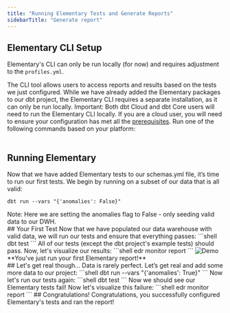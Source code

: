 ```yaml
---
title: "Running Elementary Tests and Generate Reports"
sidebarTitle: "Generate report"
---
```


## Elementary CLI Setup

Elementary's CLI can only be run locally (for now) and requires adjustment to the `profiles.yml`. 

The CLI tool allows users to access reports and results based on the tests we just configured. While we have already added the Elementary packages to our dbt project, the Elementary CLI requires a separate installation, as it can only be run locally.
<Warning>
Important:  Both dbt Cloud and dbt Core users will need to run the Elementary CLI locally. If you are a cloud user, you will need to ensure your configuration has met all the [prerequisites](https://docs.elementary-data.com/tutorial/setup).
</Warning>
<Accordion title="1. Install the Elementary CLI">
Run one of the following commands based on your platform:
<InstallCLI />
</Accordion>
<br/>
<Accordion title="2. Creating a Profile for the CLI">
<AddConnectionProfile />
</Accordion>
<br/>
## Running Elementary

Now that we have added Elementary tests to our schemas.yml file, it’s time to run our first tests. We begin by running on a subset of our data that is all valid:
```shell
dbt run --vars "{'anomalies': False}"
```
<Warning>
Note: Here we are setting the anomalies flag to False - only seeding valid data to our DWH.
</Warning>
<br/>
## Your First Test
Now that we have populated our data warehouse with valid data, we will run our tests and ensure that everything passes:
```shell
dbt test
```
All of our tests (except the dbt project's example tests) should pass. Now, let's visualize our results:
```shell
edr monitor report
```
<Frame>
  <img
    src="https://raw.githubusercontent.com/elementary-data/elementary/master/static/report_ui.gif"
    alt="Demo"
  />
</Frame>
**You've just run your first Elementary report!**
<br/>
## Let's get real though...
Data is rarely perfect. Let’s get real and add some more data to our project:
```shell
dbt run --vars "{'anomalies': True}"
```
Now let's run our tests again:
```shell
dbt test
```
Now we should see our Elementary tests fail!
Now let's visualize this failure:
```shell
edr monitor report
```
## Congratulations!
Congratulations, you successfully configured Elementary's tests and ran the report!

<CommunitySupport />
